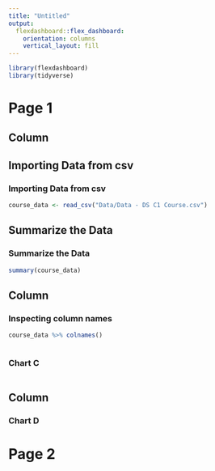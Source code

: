 ```yaml
---
title: "Untitled"
output: 
  flexdashboard::flex_dashboard:
    orientation: columns
    vertical_layout: fill
---
```


```r
library(flexdashboard)
library(tidyverse)
```
# Page 1
Column
-----------------------------------------------------------------------


## Importing Data from csv
### Importing Data from csv
```r
course_data <- read_csv("Data/Data - DS C1 Course.csv")


```

## Summarize the Data
### Summarize the Data
```r

summary(course_data)

```

Column 
-----------------------------------------------------------------------

### Inspecting column names

```r
course_data %>% colnames()

```


```r



```

### Chart C

```r


```


Column 
-----------------------------------------------------------------------

### Chart D

# Page 2